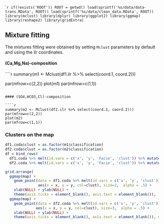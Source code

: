 ````r
if(!exists('ROOT')) ROOT = getwd()
load(sprintf('%s/data/data-trans.RData', ROOT))
load(sprintf('%s/data/clean_data.RData', ROOT))
library(mclust)
library(dplyr)
library(ggplot2)
library(ggmap)
library(reshape2)
library(gridExtra)
```

## Mixture fitting

The mixtures fitting were obtained by setting `Mclust` parameters by default and using the ilr coordinates.

#### (Ca,Mg,Na)-composition

````r
summary(m1 <- Mclust(df1.ilr %>% select(coord.1, coord.2)))

par(mfrow=c(2,2))
plot(m1)
par(mfrow=c(1,1))
```

#### (SO4,HCO3,Cl)-composition

````r
summary(m2 <- Mclust(df2.ilr %>% select(coord.1, coord.2)))
par(mfrow=c(2,2))
plot(m2)
par(mfrow=c(1,1))
```

### Clusters on the map

```r
df1.coda$clust = as.factor(m1$classification)
df2.coda$clust = as.factor(m2$classification)
df = bind_rows(
  df1.coda %>% melt(id.vars = c('x', 'y', 'Facie', 'clust')) %>% mutate(compo = 'Ca-Mg-Na') %>% select(x,y,clust,compo),
  df2.coda %>% melt(id.vars = c('x', 'y', 'Facie', 'clust')) %>% mutate(compo = 'SO4-HCO3-Cl') %>% select(x,y,clust,compo))

grid.arrange(
  ggmap(map) + 
    geom_point(data = df1.coda %>% melt(id.vars = c('x', 'y', 'clust')), 
               aes(x = x, y = y, col=clust), size=3,  alpha = .5) +
    xlab(NULL) + ylab(NULL) +
    theme(axis.ticks = element_blank(), axis.text = element_blank()),
  ggmap(map) + 
    geom_point(data = df2.coda %>% melt(id.vars = c('x', 'y', 'clust')), 
              aes(x = x, y = y, col=clust), size=3,  alpha = .5) +
    xlab(NULL) + ylab(NULL) +
    theme(axis.ticks = element_blank(), axis.text = element_blank()), ncol=2)
```